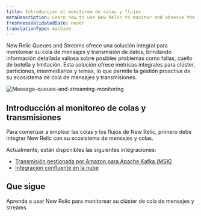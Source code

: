 ```yaml
---
title: Introducción al monitoreo de colas y flujos
metaDescription: Learn how to use New Relic to monitor and observe the performance of your Kafka message queues and streaming data.
freshnessValidatedDate: never
translationType: machine
---
```


New Relic Queues and Streams ofrece una solución integral para monitorear su cola de mensajes y transmisión de datos, brindando información detallada valiosa sobre posibles problemas como fallas, cuello de botella y limitación. Esta solución ofrece métricas integrales para clúster, particiones, intermediarios y temas, lo que permite la gestión proactiva de su ecosistema de cola de mensajes y transmisiones.

<img title="Message-queues-and-streaming-monitoring" alt="Message-queues-and-streaming-monitoring" src="/images/kafka-monitoring.webp" />

## Introducción al monitoreo de colas y transmisiones

Para comenzar a emplear las colas y los flujos de New Relic, primero debe integrar New Relic con su ecosistema de mensajes y colas.

Actualmente, están disponibles las siguientes integraciones:

* [Transmisión gestionada por Amazon para Apache Kafka (MSK)](/docs/message-queues-streaming/installation/aws-managed-kafka-msk-integration)
* [Integración confluente en la nube](/docs/message-queues-streaming/installation/confluent-cloud-integration)

## Que sigue

<DocTiles>
  <DocTile title="Datos e UI" path="/docs/message-queues-streaming/ui-data/understand-ui">
    Aprenda a usar New Relic para monitorear su clúster de cola de mensajes y streams
  </DocTile>
</DocTiles>